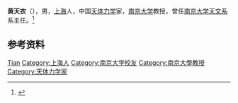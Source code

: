 '''黄天衣'''（{{bd|1939年|}}），男，[[上海|上海]]人，中国[[天体力学|天体力学]]家，[[南京大学|南京大学]]教授，曾任[[南京大学天文系|南京大学天文系]]系主任。<ref>{{Cite book|title=中华当代文化名人大辞典|author=张品兴, 殷登祥, 陈有进等主编|publisher=中国广播电视出版社|year=1992|isbn=9787504315137|location=北京|pages=}}</ref>

== 参考资料 ==
{{reflist}}

{{中国人物小作品}}

{{Authority control}}
{{DEFAULTSORT:Huang}}
[[Category:黄姓|Tian]]
[[Category:上海人|Category:上海人]]
[[Category:南京大学校友|Category:南京大学校友]]
[[Category:南京大學教授|Category:南京大學教授]]
[[Category:天体力学家|Category:天体力学家]]
